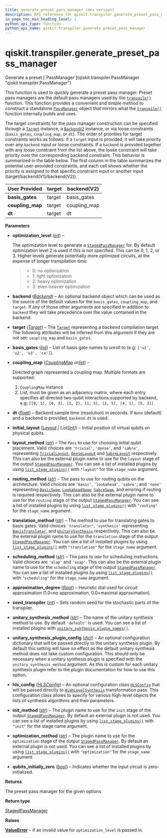 ```yaml
---
title: generate_preset_pass_manager (dev version)
description: API reference for qiskit.transpiler.generate_preset_pass_manager in the dev version of qiskit
in_page_toc_min_heading_level: 1
python_api_type: function
python_api_name: qiskit.transpiler.generate_preset_pass_manager
---
```


<span id="qiskit-transpiler-generate-preset-pass-manager" />

# qiskit.transpiler.generate\_preset\_pass\_manager

<Function id="qiskit.transpiler.generate_preset_pass_manager" isDedicatedPage={true} github="https://github.com/Qiskit/qiskit/tree/main/qiskit/transpiler/preset_passmanagers/generate_preset_pass_manager.py#L41-L321" signature="qiskit.transpiler.generate_preset_pass_manager(optimization_level=2, backend=None, target=None, basis_gates=None, coupling_map=None, initial_layout=None, layout_method=None, routing_method=None, translation_method=None, scheduling_method=None, approximation_degree=1.0, seed_transpiler=None, unitary_synthesis_method='default', unitary_synthesis_plugin_config=None, hls_config=None, init_method=None, optimization_method=None, dt=None, qubits_initially_zero=True, *, _skip_target=False)">
  Generate a preset [`PassManager`](qiskit.transpiler.PassManager "qiskit.transpiler.PassManager")

  This function is used to quickly generate a preset pass manager. Preset pass managers are the default pass managers used by the [`transpile()`](compiler#qiskit.compiler.transpile "qiskit.compiler.transpile") function. This function provides a convenient and simple method to construct a standalone [`PassManager`](qiskit.transpiler.PassManager "qiskit.transpiler.PassManager") object that mirrors what the [`transpile()`](compiler#qiskit.compiler.transpile "qiskit.compiler.transpile") function internally builds and uses.

  The target constraints for the pass manager construction can be specified through a [`Target`](qiskit.transpiler.Target "qiskit.transpiler.Target") instance, a [`BackendV2`](qiskit.providers.BackendV2 "qiskit.providers.BackendV2") instance, or via loose constraints (`basis_gates`, `coupling_map`, or `dt`). The order of priorities for target constraints works as follows: if a `target` input is provided, it will take priority over any `backend` input or loose constraints. If a `backend` is provided together with any loose constraint from the list above, the loose constraint will take priority over the corresponding backend constraint. This behavior is summarized in the table below. The first column in the table summarizes the potential user-provided constraints, and each cell shows whether the priority is assigned to that specific constraint input or another input (target/backend(V1)/backend(V2)).

  | User Provided     | target | backend(V2)   |
  | ----------------- | ------ | ------------- |
  | **basis\_gates**  | target | basis\_gates  |
  | **coupling\_map** | target | coupling\_map |
  | **dt**            | target | dt            |

  **Parameters**

  *   **optimization\_level** ([*int*](https://docs.python.org/3/library/functions.html#int "(in Python v3.13)")) –

      The optimization level to generate a [`StagedPassManager`](qiskit.transpiler.StagedPassManager "qiskit.transpiler.StagedPassManager") for. By default optimization level 2 is used if this is not specified. This can be 0, 1, 2, or 3. Higher levels generate potentially more optimized circuits, at the expense of longer transpilation time:

      > *   0: no optimization
      > *   1: light optimization
      > *   2: heavy optimization
      > *   3: even heavier optimization

  *   **backend** ([*Backend*](qiskit.providers.Backend "qiskit.providers.Backend")) – An optional backend object which can be used as the source of the default values for the `basis_gates`, `coupling_map`, and `target`. If any of those other arguments are specified in addition to `backend` they will take precedence over the value contained in the backend.

  *   **target** ([*Target*](qiskit.transpiler.Target "qiskit.transpiler.Target")) – The [`Target`](qiskit.transpiler.Target "qiskit.transpiler.Target") representing a backend compilation target. The following attributes will be inferred from this argument if they are not set: `coupling_map` and `basis_gates`.

  *   **basis\_gates** ([*list*](https://docs.python.org/3/library/stdtypes.html#list "(in Python v3.13)")) – List of basis gate names to unroll to (e.g: `['u1', 'u2', 'u3', 'cx']`).

  *   **coupling\_map** ([*CouplingMap*](qiskit.transpiler.CouplingMap "qiskit.transpiler.CouplingMap")  *or*[*list*](https://docs.python.org/3/library/stdtypes.html#list "(in Python v3.13)")) –

      Directed graph represented a coupling map. Multiple formats are supported:

      1.  `CouplingMap` instance
      2.  List, must be given as an adjacency matrix, where each entry specifies all directed two-qubit interactions supported by backend, e.g: `[[0, 1], [0, 3], [1, 2], [1, 5], [2, 5], [4, 1], [5, 3]]`

  *   **dt** ([*float*](https://docs.python.org/3/library/functions.html#float "(in Python v3.13)")) – Backend sample time (resolution) in seconds. If `None` (default) and a backend is provided, `backend.dt` is used.

  *   **initial\_layout** ([*Layout*](qiskit.transpiler.Layout "qiskit.transpiler.Layout") *| List\[*[*int*](https://docs.python.org/3/library/functions.html#int "(in Python v3.13)")*]*) – Initial position of virtual qubits on physical qubits.

  *   **layout\_method** ([*str*](https://docs.python.org/3/library/stdtypes.html#str "(in Python v3.13)")) – The `Pass` to use for choosing initial qubit placement. Valid choices are `'trivial'`, `'dense'`, and `'sabre'`, representing [`TrivialLayout`](qiskit.transpiler.passes.TrivialLayout "qiskit.transpiler.passes.TrivialLayout"), [`DenseLayout`](qiskit.transpiler.passes.DenseLayout "qiskit.transpiler.passes.DenseLayout") and [`SabreLayout`](qiskit.transpiler.passes.SabreLayout "qiskit.transpiler.passes.SabreLayout") respectively. This can also be the external plugin name to use for the `layout` stage of the output [`StagedPassManager`](qiskit.transpiler.StagedPassManager "qiskit.transpiler.StagedPassManager"). You can see a list of installed plugins by using [`list_stage_plugins()`](transpiler_plugins#qiskit.transpiler.preset_passmanagers.plugin.list_stage_plugins "qiskit.transpiler.preset_passmanagers.plugin.list_stage_plugins") with `"layout"` for the `stage_name` argument.

  *   **routing\_method** ([*str*](https://docs.python.org/3/library/stdtypes.html#str "(in Python v3.13)")) – The pass to use for routing qubits on the architecture. Valid choices are `'basic'`, `'lookahead'`, `'sabre'`, and `'none'` representing [`BasicSwap`](qiskit.transpiler.passes.BasicSwap "qiskit.transpiler.passes.BasicSwap"), [`LookaheadSwap`](qiskit.transpiler.passes.LookaheadSwap "qiskit.transpiler.passes.LookaheadSwap"), [`SabreSwap`](qiskit.transpiler.passes.SabreSwap "qiskit.transpiler.passes.SabreSwap"), and erroring if routing is required respectively. This can also be the external plugin name to use for the `routing` stage of the output [`StagedPassManager`](qiskit.transpiler.StagedPassManager "qiskit.transpiler.StagedPassManager"). You can see a list of installed plugins by using [`list_stage_plugins()`](transpiler_plugins#qiskit.transpiler.preset_passmanagers.plugin.list_stage_plugins "qiskit.transpiler.preset_passmanagers.plugin.list_stage_plugins") with `"routing"` for the `stage_name` argument.

  *   **translation\_method** ([*str*](https://docs.python.org/3/library/stdtypes.html#str "(in Python v3.13)")) – The method to use for translating gates to basis gates. Valid choices `'translator'`, `'synthesis'` representing [`BasisTranslator`](qiskit.transpiler.passes.BasisTranslator "qiskit.transpiler.passes.BasisTranslator"), and [`UnitarySynthesis`](qiskit.transpiler.passes.UnitarySynthesis "qiskit.transpiler.passes.UnitarySynthesis") respectively. This can also be the external plugin name to use for the `translation` stage of the output [`StagedPassManager`](qiskit.transpiler.StagedPassManager "qiskit.transpiler.StagedPassManager"). You can see a list of installed plugins by using [`list_stage_plugins()`](transpiler_plugins#qiskit.transpiler.preset_passmanagers.plugin.list_stage_plugins "qiskit.transpiler.preset_passmanagers.plugin.list_stage_plugins") with `"translation"` for the `stage_name` argument.

  *   **scheduling\_method** ([*str*](https://docs.python.org/3/library/stdtypes.html#str "(in Python v3.13)")) – The pass to use for scheduling instructions. Valid choices are `'alap'` and `'asap'`. This can also be the external plugin name to use for the `scheduling` stage of the output [`StagedPassManager`](qiskit.transpiler.StagedPassManager "qiskit.transpiler.StagedPassManager"). You can see a list of installed plugins by using [`list_stage_plugins()`](transpiler_plugins#qiskit.transpiler.preset_passmanagers.plugin.list_stage_plugins "qiskit.transpiler.preset_passmanagers.plugin.list_stage_plugins") with `"scheduling"` for the `stage_name` argument.

  *   **approximation\_degree** ([*float*](https://docs.python.org/3/library/functions.html#float "(in Python v3.13)")) – Heuristic dial used for circuit approximation (1.0=no approximation, 0.0=maximal approximation).

  *   **seed\_transpiler** ([*int*](https://docs.python.org/3/library/functions.html#int "(in Python v3.13)")) – Sets random seed for the stochastic parts of the transpiler.

  *   **unitary\_synthesis\_method** ([*str*](https://docs.python.org/3/library/stdtypes.html#str "(in Python v3.13)")) – The name of the unitary synthesis method to use. By default `'default'` is used. You can see a list of installed plugins with [`unitary_synthesis_plugin_names()`](qiskit.transpiler.passes.synthesis.plugin.unitary_synthesis_plugin_names "qiskit.transpiler.passes.synthesis.plugin.unitary_synthesis_plugin_names").

  *   **unitary\_synthesis\_plugin\_config** ([*dict*](https://docs.python.org/3/library/stdtypes.html#dict "(in Python v3.13)")) – An optional configuration dictionary that will be passed directly to the unitary synthesis plugin. By default this setting will have no effect as the default unitary synthesis method does not take custom configuration. This should only be necessary when a unitary synthesis plugin is specified with the `unitary_synthesis_method` argument. As this is custom for each unitary synthesis plugin refer to the plugin documentation for how to use this option.

  *   **hls\_config** ([*HLSConfig*](qiskit.transpiler.passes.HLSConfig "qiskit.transpiler.passes.HLSConfig")) – An optional configuration class [`HLSConfig`](qiskit.transpiler.passes.HLSConfig "qiskit.transpiler.passes.HLSConfig") that will be passed directly to [`HighLevelSynthesis`](qiskit.transpiler.passes.HighLevelSynthesis "qiskit.transpiler.passes.HighLevelSynthesis") transformation pass. This configuration class allows to specify for various high-level objects the lists of synthesis algorithms and their parameters.

  *   **init\_method** ([*str*](https://docs.python.org/3/library/stdtypes.html#str "(in Python v3.13)")) – The plugin name to use for the `init` stage of the output [`StagedPassManager`](qiskit.transpiler.StagedPassManager "qiskit.transpiler.StagedPassManager"). By default an external plugin is not used. You can see a list of installed plugins by using [`list_stage_plugins()`](transpiler_plugins#qiskit.transpiler.preset_passmanagers.plugin.list_stage_plugins "qiskit.transpiler.preset_passmanagers.plugin.list_stage_plugins") with `"init"` for the stage name argument.

  *   **optimization\_method** ([*str*](https://docs.python.org/3/library/stdtypes.html#str "(in Python v3.13)")) – The plugin name to use for the `optimization` stage of the output [`StagedPassManager`](qiskit.transpiler.StagedPassManager "qiskit.transpiler.StagedPassManager"). By default an external plugin is not used. You can see a list of installed plugins by using [`list_stage_plugins()`](transpiler_plugins#qiskit.transpiler.preset_passmanagers.plugin.list_stage_plugins "qiskit.transpiler.preset_passmanagers.plugin.list_stage_plugins") with `"optimization"` for the `stage_name` argument.

  *   **qubits\_initially\_zero** ([*bool*](https://docs.python.org/3/library/functions.html#bool "(in Python v3.13)")) – Indicates whether the input circuit is zero-initialized.

  **Returns**

  The preset pass manager for the given options

  **Return type**

  [StagedPassManager](qiskit.transpiler.StagedPassManager "qiskit.transpiler.StagedPassManager")

  **Raises**

  [**ValueError**](https://docs.python.org/3/library/exceptions.html#ValueError "(in Python v3.13)") – if an invalid value for `optimization_level` is passed in.
</Function>

